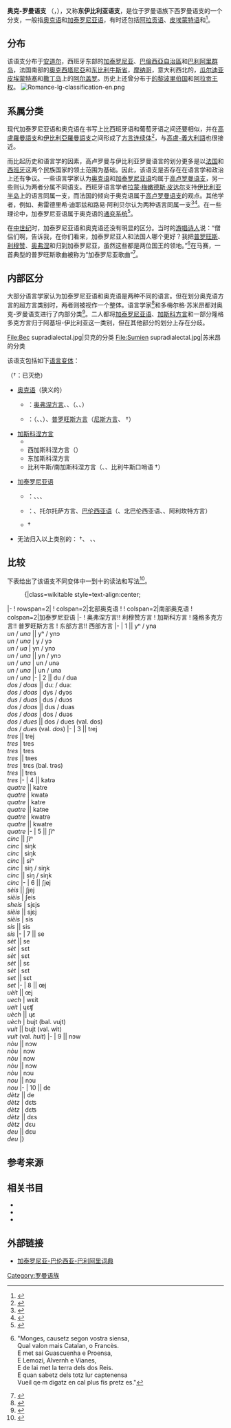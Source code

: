 {{Infobox language family
|name=奥克-罗曼语支
|altname=东伊比利亚语支
|region=[[法国|法国]], [[西班牙|西班牙]], [[安道尔|安道尔]], [[摩纳哥|摩纳哥]], [[意大利|意大利]]部分地区
|familycolor=Indo-European
|fam2=[[罗曼语族|罗曼语族]]
|fam3=[[意大利-西罗曼语支|意大利-西罗曼语支]]
|fam4=[[西罗曼语支|西罗曼语支]]
|fam5=[[伊比利亞羅曼語支|伊比利亞]]/[[高盧羅曼語支|高盧羅曼語支]]（有争议）
|child1=[[奥克语|奥克语]]
|child2=[[加泰罗尼亚语|加泰罗尼亚语]]
|child3=[[阿拉贡语|阿拉贡语]] （有争议）
|child4=[[皮埃蒙特語|皮埃蒙特語]]（有争议）<ref>{{cite book|author=F.Rubat Borel, M.Tosco, V. Bertolino|title=Il Piemontese in Tasca|publisher=Assimil Italia|date=2006|ISBN=88-86968-54-X|quote=a un francese ricorda una parlata occitana [...] Il piemontese si trova nel punto d’incontro di due grandi gruppi di lingue neolatine, [...], presentando caratteri comuni a entrambi i gruppi, proprio per la sua posizione di frontiera.|language=it}}</ref>
|glotto=none
|map=Ibero orientales aragonés.PNG
}}

'''奥克-罗曼语支''' （{{lang-ca|llengües occitanoromàniques}}，{{lang-oc|lengas occitanoromanicas}}），又称'''东伊比利亚语支'''，是位于罗曼语族下西罗曼语支的一个分支，一般指[[奥克语|奥克语]]和[[加泰罗尼亚语|加泰罗尼亚语]]，有时还包括[[阿拉贡语|阿拉贡语]]、[[皮埃蒙特语|皮埃蒙特语]]和{{link-en
|鲁瓦阿方言|Royasc}}<ref>{{cite book|quote=Mas se confrontam los parlars naturals de Catalonha e d'Occitania, i a pas cap de dobte, em en preséncia de parlars d'una meteissa familha linguistica, la qu'ai qualificada d'occitano-romana, plaçada a egala distància entre lo francés e l'espanhòl.|author=Loís Alibèrt|title=Òc|language=oc|date=1950-01|page=26}}</ref>。
==分布==
该语支分布于[[安道尔|安道尔]]，西班牙东部的[[加泰罗尼亚|加泰罗尼亚]]、[[巴倫西亞自治區|巴倫西亞自治區]]和[[巴利阿里群岛|巴利阿里群岛]]，法国南部的[[奧克西塔尼亞|奧克西塔尼亞]]和[[东比利牛斯省|东比利牛斯省]]，[[摩纳哥|摩纳哥]]，意大利西北的{{link-en|奥克山谷|Occitan Valleys}}，[[瓜尔迪亚皮埃蒙特塞|瓜尔迪亚皮埃蒙特塞]]和[[撒丁岛|撒丁岛]]上的[[阿尔盖罗|阿尔盖罗]]。历史上还曾分布于[[的黎波里伯国|的黎波里伯国]]和[[阿拉贡王权|阿拉贡王权]]。
[[File:Romance-lg-classification-en.png|thumb]]
==系属分类==
现代加泰罗尼亚语和奥克语在书写上比西班牙语和葡萄牙语之间还要相似，并在[[高盧羅曼語支|高盧羅曼語支]]和[[伊比利亞羅曼語支|伊比利亞羅曼語支]]之间形成了[[方言连续体|方言连续体]]<ref>{{cite book|title=La langue occitane|author=Pierre Bec|date=1963,1995|location=Paris|publisher=Presses universitaires de France|language=fr}}</ref>，与[[高盧-義大利語|高盧-義大利語]]也很接近。

而比起历史和语言学的因素，高卢罗曼与伊比利亚罗曼语言的划分更多是以[[法国|法国]]和[[西班牙|西班牙]]这两个民族国家的领土范围为基础。因此，该语支是否存在在语言学和政治上还有争议。一些语言学家认为[[奥克语|奥克语]]和[[加泰罗尼亚语|加泰罗尼亚语]]均属于[[高卢罗曼语支|高卢罗曼语支]]，另一些则认为两者分属不同语支。西班牙语言学者[[拉蒙·梅嫩德斯·皮达尔|拉蒙·梅嫩德斯·皮达尔]]支持[[伊比利亚半岛|伊比利亚半岛]]上的语言同属一支，而法国的{{link-en|加斯东·帕里斯|Gaston Paris}}倾向于奥克语属于[[高卢罗曼语支|高卢罗曼语支]]的观点。其他学者，例如{{link-en|威廉·迈耶尔-吕布克|Wilhelm_Meyer-Lübke}}、弗雷德里希·迪耶兹和路易·阿利贝尔认为两种语言同属一支<ref>{{cite book|title=Das Katalanische|location=Heidelberg|date=1925|language=de}}</ref><ref>{{cite book|title=Gramatica occitana segon los parlars lengadocians|language=oc |location=Montpellier|date=1976}}</ref>。在一些理论中，加泰罗尼亚语属于奥克语的[[通变系统|通变系统]]<ref>{{cite book|url=http://books.google.ch/books/about/Composition_linguistique_des_nations_du.html?id=PxQLAQAAMAAJ|title=Composition linguistique des nations du monde|language=fr|access-date=2017-04-03|archive-date=2020-10-23|archive-url=https://web.archive.org/web/20201023035316/https://books.google.ch/books/about/Composition_linguistique_des_nations_du.html?id=PxQLAQAAMAAJ|dead-url=no}}</ref>。

在[[中世纪|中世纪]]时，加泰罗尼亚语和奥克语还没有明显的区分。当时的[[游唱诗人|游唱诗人]]{{link-en|阿尔伯泰特|Albertet_de_Sestaro}}说：“僧侣们啊，告诉我，在你们看来，加泰罗尼亚人和法国人哪个更好？我把[[普罗旺斯|普罗旺斯]]、[[利穆赞|利穆赞]]、[[奥弗涅|奥弗涅]]和{{link-fr|维耶努瓦|Viennois}}归到加泰罗尼亚，虽然这些都是两位国王的领地。”<ref>{{Oc}} "Monges, causetz segon vostra siensa,<br />Qual valon mais Catalan, o Francès.<br />E met sai Guascuenha e Proensa,<br />E Lemozi, Alvernh e Vianes,<br />E de lai met la terra dels dos Reis.<br />E quan sabetz dels totz lur captenensa<br />Vueil qe·m digatz en cal plus fis pretz es."</ref>在马赛，一首典型的普罗旺斯歌曲被称为“加泰罗尼亚歌曲”<ref>{{cite book|author=M. Milà i Fontanals|title=De los Trobadores en España|page=487|language=es}}</ref>。

==内部区分==
大部分语言学家认为加泰罗尼亚语和奥克语是两种不同的语言。但在划分奥克语方言的超方言类别时，两者则被视作一个整体。语言学家{{link-en|皮埃尔·贝克|Pierre Bec}}<ref>{{cite book|author=Pierre Bec|date=1973|title=Manuel pratique d'occitan moderne|publisher=coll. Connaissance des Langues, Paris: Picard|language=fr}}</ref>和多梅尔格·苏米昂都对奥克-罗曼语支进行了内部分类<ref>{{cite book|author=Domergue Sumien |date=2006|title=La normalisation de l'occitan pluricentrique:. Nouvel ENJEU sociolinguistique, développement du lexique et de la morphologie|publisher=coll. Publications de l'Association Internationale d'Études Occitanes. Brepols}}</ref>。二人都将[[加泰罗尼亚语|加泰罗尼亚语]]、[[加斯科方言|加斯科方言]]和一部分隆格多克方言归于阿基坦-伊比利亚这一类别，但在其他部分的划分上存在分歧。
<gallery>
File:Bec supradialectal.jpg|贝克的分类
File:Sumien supradialectal.jpg|苏米昂的分类
</gallery>
该语支包括如下[[语言变体|语言变体]]：

（†：已灭绝）
* [[奥克语|奥克语]]（狭义的）
** {{link-fr|北奥克语|Nord-occitan}}：[[奥弗涅方言|奥弗涅方言]]、{{link-fr|利穆赞方言|Limousin_(dialecte)}}、{{link-fr|维瓦赖阿尔卑斯方言|Vivaro-alpin}}（{{link-fr|芒通方言|mentonasque}}、{{link-fr|罗克布吕讷方言|roquebrunasque}}、{{link-fr|瓜尔迪亚方言|gardiol}}）
** {{link-fr|南奥克语|Occitan méridional}}：{{link-fr|朗格多克方言|languedocien}}（{{link-fr|鲁埃格方言|Rouergat}}、{{link-fr|下维瓦赖方言|Bas-vivarois}}、{{link-fr|蒙彼利埃方言|Montpelliérain}}）、[[普罗旺斯方言|普罗旺斯方言]]（[[尼斯方言|尼斯方言]]、{{link-fr|犹太-普罗旺斯语|Shuadit}} †）
* [[加斯科涅语|加斯科涅方言]] 
** {{link-fr|贝阿恩方言|béarnais}}
** 西加斯科涅方言（{{link-fr|朗德方言|parlar negre}}）
** 东加斯科涅方言
** 比利牛斯/南加斯科涅方言（{{link-fr|阿兰方言|aranais}}、{{link-fr|阿斯普-巴雷图方言|aspois-barétounais}}、比利牛斯口哨语 †）

* [[加泰罗尼亚语|加泰罗尼亚语]]
** {{link-fr|东加泰罗尼亚语|Catalan oriental}}：{{link-fr|中加泰罗尼亚方言|Catalan_central}}、{{link-fr|巴利阿里方言|baléare}}、{{link-fr|鲁西永方言|Roussillonnais}}、{{link-fr|阿尔盖罗方言|Alguérois}}
** {{link-fr|西加泰罗尼亚语|catalan occidental}}：{{link-fr|西北加泰罗尼亚方言|catalan nord-occidental}}、托尔托萨方言、[[巴伦西亚语|巴伦西亚语]]（{{link-fr|中巴伦西亚语|apitxat}}、北巴伦西亚语、{{link-fr|南巴伦西亚语|valencien méridional}}、阿利坎特方言）
** {{link-fr|犹太-加泰罗尼亚语|judéo-catalan}} †

* 无法归入以上类别的：{{link-fr|比利牛斯奥克语|Occitan_cispyrénéen}} †、 {{link-fr|克鲁瓦桑 (语言学)|croissant (linguistique)|克鲁瓦桑}}、{{link-es|里瓦戈萨方言|Dialecto ribagorzano}}、{{link-fr|贝纳斯克方言|Bénasquais}}

==比较==
下表给出了该语支不同变体中一到十的读法和写法<ref>{{cite web|url=http://www.zompist.com/euro.htm|title=Numbers in Indo-European Languages|language=en|access-date=2017-04-05|archive-date=2021-02-24|archive-url=https://web.archive.org/web/20210224202225/http://www.zompist.com/euro.htm|dead-url=no}}</ref>。
:{|class=wikitable style=text-align:center;
|-
! rowspan=2|
! colspan=2|北部奥克语
! 
! colspan=2|南部奥克语
! colspan=2|加泰罗尼亚语
|-
! 奥弗涅方言!! 利穆赞方言
! 加斯科方言
! 隆格多克方言!! 普罗旺斯方言
! 东部方言!! 西部方言
|-
| 1 || yⁿ / yna<br>''un'' / ''una'' || yⁿ / ynɔ<br>''un'' / ''una''
| y / yɔ<br>''un'' / ''ua''
| yn / ynɔ<br>''un'' / ''una'' || yn / ynɔ<br>''un'' / ''una''
| un / unə<br>''un'' / ''una'' || un / una<br>''un'' / ''una''
|-
| 2 || du / dua<br>''dos'' / ''doas'' || duː / duaː<br>''dos'' / ''doas''
| dys / dyɔs<br>''dus'' / ''duas''
| dus / duɔs<br>''dos'' / ''doas'' || dus / duas<br>''dos'' / ''doas''
| dos / duəs<br>''dos'' / ''dues'' || dos / dues (val. dos)<br>''dos'' / ''dues'' (val. ''dos'')
|-
| 3 || tɾej<br>''tres'' || tɾej<br>''tres''
| tɾes<br>''tres''
| tɾes<br>''tres'' || tʀes<br>''tres''
| trɛs (bal. trəs)<br>''tres'' || tres<br>''tres''
|-
| 4 || katɾə<br>''quatre'' || katɾe<br>''quatre''
| kwatə<br>''quatre''
| katɾe<br>''quatre'' || katʀe<br>''quatre''
| kwatrə<br>''quatre'' || kwatre<br>''quatre''
|-
| 5 || ʃiⁿ<br>''cinc'' || ʃiⁿ<br>''cinc''
| siŋk<br>''cinc''
| siŋk<br>''cinc'' || siⁿ<br>''cinc''
| siŋ / siŋk<br>''cinc'' || siŋ / siŋk<br>''cinc''
|-
| 6 || ʃjej<br>''sèis'' || ʃjej<br>''sièis''
| ʃeis<br>''sheis''
| sjɛjs<br>''sièis'' || sjɛj<br>''sièis''
| sis<br>''sis'' || sis<br>''sis''
|-
| 7 || se<br>''sèt'' || se<br>''sèt''
| sɛt<br>''sèt''
| sɛt<br>''sèt'' || sɛ<br>''sèt''
| sɛt<br>''set'' || sɛt<br>''set''
|-
| 8 || œj<br>''uèit'' || œj<br>''uech''
| wɛit<br>''ueit''
| ɥɛʧ<br>''uèch'' || ɥɛ<br>''uèch''
| bujt (bal. vujt)<br>''vuit'' || bujt (val. wit)<br>''vuit'' (val. ''huit'')
|-
| 9 || nɔw<br>''nòu'' || nɔw<br>''nòu''
| nɔw<br>''nòu''
| nɔw<br>''nòu'' || nɔw<br>''nòu''
| nɔu<br>''nou'' || nɔu<br>''nou''
|-
| 10 || de<br>''dètz'' || de <br>''dètz''
| dɛʦ<br>''dètz''
| dɛʦ<br>''dètz'' || dɛs<br>''dètz''
| dɛu<br>''deu'' || dɛu<br>''deu''
|}

==参考来源==
{{RefList|2}}
==相关书目==
* {{cite book|author=Pierre Bec|title=Manuel pratique de philologie romane|location=Paris|editor=Picard|volume=2}}
* {{cite book|author=Charles Camproux|title=Les langues romanes|location=Paris|editor=P.U.F.|date=1979}}
* {{cite book|author=Pierre Bec|title=La langue occitane|location=Paris|editor=P.U.F.|year=1995}}
==外部链接==
* [https://web.archive.org/web/20040826061207/http://dcvb.iecat.net/ 加泰罗尼亚-巴伦西亚-巴利阿里词典]
[[Category:罗曼语族|Category:罗曼语族]]